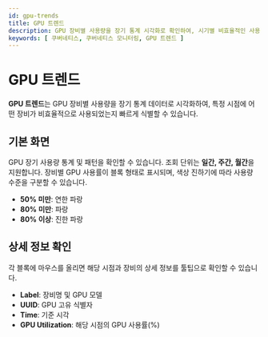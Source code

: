 ```yaml
---
id: gpu-trends
title: GPU 트렌드
description: GPU 장비별 사용량을 장기 통계 시각화로 확인하여, 시기별 비효율적인 사용 장비를 빠르게 식별할 수 있습니다.
keywords: [ 쿠버네티스, 쿠버네티스 모니터링, GPU 트렌드 ]
---
```


# GPU 트렌드

**GPU 트렌드**는 GPU 장비별 사용량을 장기 통계 데이터로 시각화하여, 특정 시점에 어떤 장비가 비효율적으로 사용되었는지 빠르게 식별할 수 있습니다. 

## 기본 화면

GPU 장기 사용량 통계 및 패턴을 확인할 수 있습니다. 조회 단위는 **일간, 주간, 월간**을 지원합니다.
장비별 GPU 사용률이 블록 형태로 표시되며, 색상 진하기에 따라 사용량 수준을 구분할 수 있습니다.

* **50% 미만**: 연한 파랑
* **80% 미만**: 파랑
* **80% 이상**: 진한 파랑  

<ImgLang img='gpu-trends.png' desc='GPU Trends' />

## 상세 정보 확인

각 블록에 마우스를 올리면 해당 시점과 장비의 상세 정보를 툴팁으로 확인할 수 있습니다.

* **Label**: 장비명 및 GPU 모델
* **UUID**: GPU 고유 식별자
* **Time**: 기준 시각
* **GPU Utilization**: 해당 시점의 GPU 사용률(%)